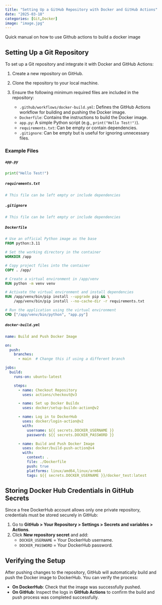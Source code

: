 ```yaml
---
title: "Setting Up a GitHub Repository with Docker and GitHub Actions"
date: "2025-03-18"
categories: [Git,Docker]
image: "image.jpg"
---
```


Quick manual on how to use Github actions to build a docker image

## Setting Up a Git Repository

To set up a Git repository and integrate it with Docker and GitHub Actions:

1. Create a new repository on GitHub.
2. Clone the repository to your local machine.
3. Ensure the following minimum required files are included in the repository:
   
   - `.github/workflows/docker-build.yml`: Defines the GitHub Actions workflow for building and pushing the Docker image.
   - `Dockerfile`: Contains the instructions to build the Docker image.
   - `app.py`: A simple Python script (e.g., `print("Hello Test!")`).
   - `requirements.txt`: Can be empty or contain dependencies.
   - `.gitignore`: Can be empty but is useful for ignoring unnecessary files.

### Example Files

##### `app.py`

```python
print("Hello Test!")
```

##### `requirements.txt`

```python
# This file can be left empty or include dependencies
```

##### `.gitignore`


```python
# This file can be left empty or include dependencies
```


##### `Dockerfile`

```dockerfile
# Use an official Python image as the base
FROM python:3.11

# Set the working directory in the container
WORKDIR /app

# Copy project files into the container
COPY . /app/

# Create a virtual environment in /app/venv
RUN python -m venv venv

# Activate the virtual environment and install dependencies
RUN /app/venv/bin/pip install --upgrade pip && \
    /app/venv/bin/pip install --no-cache-dir -r requirements.txt

# Run the application using the virtual environment
CMD ["/app/venv/bin/python", "app.py"]
```

##### `docker-build.yml`

```yaml
name: Build and Push Docker Image

on:
  push:
    branches:
      - main  # Change this if using a different branch

jobs:
  build:
    runs-on: ubuntu-latest

    steps:
      - name: Checkout Repository
        uses: actions/checkout@v3

      - name: Set up Docker Buildx
        uses: docker/setup-buildx-action@v2

      - name: Log in to DockerHub
        uses: docker/login-action@v2
        with:
          username: ${{ secrets.DOCKER_USERNAME }}
          password: ${{ secrets.DOCKER_PASSWORD }}

      - name: Build and Push Docker Image
        uses: docker/build-push-action@v4
        with:
          context: .
          file: ./Dockerfile
          push: true
          platforms: linux/amd64,linux/arm64
          tags: ${{ secrets.DOCKER_USERNAME }}/docker_test:latest
```

## Storing Docker Hub Credentials in GitHub Secrets

Since a free DockerHub account allows only one private repository, credentials must be stored securely in GitHub:

1. Go to **GitHub > Your Repository > Settings > Secrets and variables > Actions**.
2. Click **New repository secret** and add:
   - `DOCKER_USERNAME` = Your DockerHub username.
   - `DOCKER_PASSWORD` = Your DockerHub password.

## Verifying the Setup

After pushing changes to the repository, GitHub will automatically build and push the Docker image to DockerHub. You can verify the process:

- **On DockerHub**: Check that the image was successfully pushed.
- **On GitHub**: Inspect the logs in **GitHub Actions** to confirm the build and push process was completed successfully.

